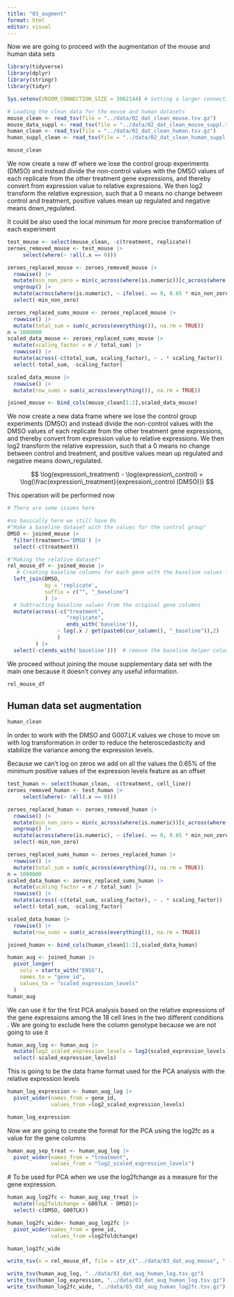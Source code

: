 ```yaml
---
title: "03_augment"
format: html
editor: visual
---
```


Now we are going to proceed with the augmentation of the mouse and human data sets

```r
library(tidyverse)
library(dplyr)
library(stringr)
library(tidyr)

Sys.setenv(VROOM_CONNECTION_SIZE = 3062144) # Setting a larger connection buffer to be able to load the data

# Loading the clean data for the mouse and human datasets
mouse_clean <- read_tsv(file = "../data/02_dat_clean_mouse.tsv.gz")
mouse_data_suppl <- read_tsv(file = "../data/02_dat_clean_mouse_suppl.tsv.gz")
human_clean <- read_tsv(file = "../data/02_dat_clean_human.tsv.gz")
human_suppl_clean <- read_tsv(file = "../data/02_dat_clean_human_suppl.tsv.gz")
```

```r
mouse_clean
```

We now create a new df where we lose the control group experiments (DMSO) and instead divide the non-control values with the DMSO values of each replicate from the other treatment gene expressions, and thereby convert from expression value to relative expressions. We then log2 transform the relative expression, such that a 0 means no change between control and treatment, positive values mean up regulated and negative means down_regulated.

It could be also used the local minimum for more precise transformation of each experiment

```r
test_mouse <- select(mouse_clean, -c(treatment, replicate))
zeroes_removed_mouse <- test_mouse |>
     select(where(~ !all(.x == 0)))
```

```r
zeroes_replaced_mouse <- zeroes_removed_mouse |>
  rowwise() |>
  mutate(min_non_zero = min(c_across(where(is.numeric))[c_across(where(is.numeric)) != 0], na.rm = TRUE)) |>
  ungroup() |>
  mutate(across(where(is.numeric), ~ ifelse(. == 0, 0.65 * min_non_zero, .))) |>
  select(-min_non_zero)

zeroes_replaced_sums_mouse <- zeroes_replaced_mouse |>
  rowwise() |>
  mutate(total_sum = sum(c_across(everything()), na.rm = TRUE))
n = 1000000
scaled_data_mouse <- zeroes_replaced_sums_mouse |>
  mutate(scaling_factor = n / total_sum) |>
  rowwise() |>
  mutate(across(-c(total_sum, scaling_factor), ~ . * scaling_factor)) |>
  select(-total_sum, -scaling_factor)

scaled_data_mouse |>
  rowwise() |>
  mutate(row_sums = sum(c_across(everything()), na.rm = TRUE))

joined_mouse <- bind_cols(mouse_clean[1:2],scaled_data_mouse)
```

We now create a new data frame where we lose the control group experiments (DMSO) and instead divide the non-control values with the DMSO values of each replicate from the other treatment gene expressions, and thereby convert from expression value to relative expressions. We then log2 transform the relative expression, such that a 0 means no change between control and treatment, and positive values mean up regulated and negative means down_regulated.

$$
\log(expression\_treatment) - \log(expression\_control) = \log(\frac{expression\_treatment}{expression\_control (DMSO)})
$$

This operation will be performed now

```r
# There are some issues here

#so basically here we still have 0s
#"Make a baseline dataset with the values for the control group"
DMSO <- joined_mouse |>
  filter(treatment=='DMSO') |>
  select(-c(treatment))

#"Making the relative dataset"
rel_mouse_df <- joined_mouse |>
   # Creating baseline columns for each gene with the baseline values for each replicate
  left_join(DMSO,                   
            by = 'replicate',
            suffix = c("", "_baseline")
            ) |>
  # Subtracting baseline values from the original gene columns
  mutate(across(-c("treatment",
                   "replicate",
                   ends_with('baseline')),
                ~ log(.x / get(paste0(cur_column(), "_baseline")),2)
                )
         ) |> 
  select(-c(ends_with('baseline')))  # remove the baseline helper columns
```

We proceed without joining the mouse supplementary data set with the main one because it doesn't convey any useful information.

```r
rel_mouse_df
```

## Human data set augmentation

```r
human_clean
```

In order to work with the DMSO and G007.LK values we chose to move on with log transformation in order to reduce the heteroscedasticity and stabilize the variance among the expression levels.

Because we can't log on zeros we add on all the values the 0.65% of the minimum positive values of the expression levels feature as an offset

```r
test_human <- select(human_clean, -c(treatment, cell_line))
zeroes_removed_human <- test_human |>
     select(where(~ !all(.x == 0)))
```

```r
zeroes_replaced_human <- zeroes_removed_human |>
  rowwise() |>
  mutate(min_non_zero = min(c_across(where(is.numeric))[c_across(where(is.numeric)) != 0], na.rm = TRUE)) |>
  ungroup() |>
  mutate(across(where(is.numeric), ~ ifelse(. == 0, 0.65 * min_non_zero, .))) |>
  select(-min_non_zero)

zeroes_replaced_sums_human <- zeroes_replaced_human |>
  rowwise() |>
  mutate(total_sum = sum(c_across(everything()), na.rm = TRUE))
n = 1000000
scaled_data_human <- zeroes_replaced_sums_human |>
  mutate(scaling_factor = n / total_sum) |>
  rowwise() |>
  mutate(across(-c(total_sum, scaling_factor), ~ . * scaling_factor)) |>
  select(-total_sum, -scaling_factor)

scaled_data_human |>
  rowwise() |>
  mutate(row_sums = sum(c_across(everything()), na.rm = TRUE))

joined_human <- bind_cols(human_clean[1:2],scaled_data_human)
```

```r
human_aug <- joined_human |> 
  pivot_longer(
    cols = starts_with("ENSG"),
    names_to = "gene_id",
    values_to = "scaled_expression_levels"
  )
human_aug
```

We can use it for the first PCA analysis based on the relative expressions of the gene expressions among the 18 cell lines in the two different conditions . We are going to exclude here the column genotype because we are not going to use it

```r
human_aug_log <- human_aug |>
  mutate(log2_scaled_expression_levels = log2(scaled_expression_levels)) |>
  select(-scaled_expression_levels)
```

This is going to be the data frame format used for the PCA analysis with the relative expression levels

```r
human_log_expression <- human_aug_log |>
  pivot_wider(names_from = gene_id,
              values_from =log2_scaled_expression_levels)

human_log_expression
```

Now we are going to create the format for the PCA using the log2fc as a value for the gene columns

```r
human_aug_sep_treat <- human_aug_log |>
  pivot_wider(names_from = "treatment",
              values_from = "log2_scaled_expression_levels")
```

\# To be used for PCA when we use the log2fchange as a measure for the gene expression.

```r
human_aug_log2fc <- human_aug_sep_treat |>
  mutate(log2foldchange = G007LK - DMSO)|>
  select(-c(DMSO, G007LK))
```

```r
human_log2fc_wide<- human_aug_log2fc |>
  pivot_wider(names_from = gene_id,
              values_from =log2foldchange)

human_log2fc_wide
```

```r
write_tsv(x = rel_mouse_df, file = str_c("../data/03_dat_aug_mouse", ".tsv.gz"))

write_tsv(human_aug_log, "../data/03_dat_aug_human_log.tsv.gz")
write_tsv(human_log_expression, "../data/03_dat_aug_human_log.tsv.gz")
write_tsv(human_log2fc_wide, "../data/03_dat_aug_human_log2fc.tsv.gz")
```
